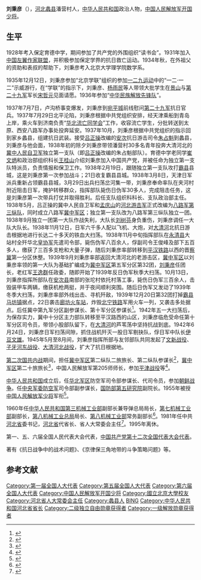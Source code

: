 '''刘秉彦'''（{{bd|1915年||1998年|catIdx=}}），[[河北|河北]][[蠡县|蠡县]]潘营村人，[[中华人民共和国|中华人民共和国]]政治人物，[[中国人民解放军少将|中国人民解放军开国少将]]。
==生平==

1928年考入保定育德中学，期间参加了共产党的外围组织“读书会”。1931年加入[[中国左翼作家联盟|中国左翼作家联盟]]，并积极参加保定学界的抗日救亡运动。1934年秋，在外祖父的资助和表叔的帮助下，刘秉彦考入北京大学理学院数学系。

1935年12月12日，刘秉彦参加“北京学联”组织的参加[[一二九运动|一二九运动]]中的“一二·一二”示威游行，在“学联”的指示下，刘秉彦、[[杨雨民|杨雨民]]等人带领大批学生在[[景山|景山]]与[[国民革命军第二十九军|第二十九军]]军长[[宋哲元|宋哲元]]见面请愿。1936年参加“[[中华民族解放先锋队|中华民族解放先锋队]]”。

1937年7月7日，卢沟桥事变爆发，刘秉彦到[[宛平城|宛平城]]前线慰问[[国民革命军第二十九军|第二十九军]]抗日官兵。1937年7月29日北平沦陷，刘秉彦根据中共党组织安排，经天津乘船到青岛上岸，乘火车到济南负责“[[华北流亡同学会|华北流亡同学会]]”工作，收容流亡学生，分批转送到太原、西安八路军办事处投奔延安。1937年10月，刘秉彦根据中共党组织的指示回到家乡蠡县，组建抗日武装。接受[[吕正操|吕正操]]改编的[[安次|安次]]抗日游击司令[[朱占魁|朱占魁]]到蠡县，刘秉彦与他会面，1938年初的除夕刘秉彦带领潘营村30多名青年投奔大清河北的[[冀中人民自卫军|冀中人民自卫军]]独立第一支队（即[[吕正操|吕正操]]改编的朱占魁部队）。育德中学老同学[[崔文炳|崔文炳]]和政治部组织科长[[王桂山|王桂山]]介绍刘秉彦加入中国共产党，并被任命为独立第一支队特派员，负责情报和保卫工作。1938年2月19日，跟随独立第一支队攻打[[霸县|霸县]]县城，这是刘秉彦第一次参加战斗；21日收复霸县县城。1938年3月8日，天津日军派兵重新占领霸县县城，3月29日出兵扫荡岔河集一带，刘秉彦奉命率队在夹河村附近阻击日军，掩护转移群众，指挥部队毙伤日伪军30多人，完成阻击任务，这是刘秉彦第一次带兵打仗并取得胜利。后任支队组织科科长、支队政治部主任。1938年5月，吕正操的冀中人民自卫军和[[孟庆山|孟庆山]]的[[河北游击军|河北游击军]]正式改编为[[八路军第三纵队|八路军第三纵队]]，同时成立八路军[[冀中军区|冀中军区]]；独立第一支队改为八路军第三纵队独立一团。1938年9月独立一团第一大队作战失利，大队长[[刘树芬|刘树芬]]身负重伤，刘秉彦调任一大队大队长。1938年11月12日，日军六千多人配以飞机、大炮，对[[大清河|大清河]]北抗日游击根据地进行长达二十多天的铁血大扫荡。1938年11月中旬指挥部队在[[永清县|永清县]]大站村全歼华北[[皇协军|皇协军]]先遣司令部，毙伤伪军八百余人，俘副司令王俊峰及部下五百多人，缴获了三百多支枪和大量子弹，随后刘秉彦率部转移到[[平汉铁路|平汉铁路]]以西的晋[[察冀|察冀]]第一分区休整。1939年9月刘秉彦率部返回大清河北的老游击区，[[冀中军区|冀中军区]]以刘秉彦率领的第一大队为基础扩编成为[[冀中军区|冀中军区]]第五军分区第32团，[[刘秉彦|刘秉彦]]任团长，老红军[[王逸群|王逸群]]任政委，随即开始了1939年反日伪军秋季大扫荡。10月13日，刘秉彦指挥所部队在[[安次县|安次县]]南部的张坨村依托村落工事，毙伤日伪军三百余人，击毁装甲车两辆，缴获机枪两挺，并于夜间顺利突围。随后日伪军又发动了1939年冬季大扫荡，刘秉彦率部外线出击、寻机歼敌，1939年12月20日第32团打掉[[霸县|霸县]][[马坊镇|马坊镇]]据点，22日袭击[[廊坊站|廊坊火车站]]，炸毁[[北宁铁路|北宁铁路]]军用火车一列，又袭击多处据点。后任冀中第九军分区副参谋长、第十军分区参谋长<ref>{{cite book|author=袁伟|title=《中国人民解放军五大野战部队发展史略》|year=1987年|publisher=解放军出版社|pages=251页}}</ref>。1942年五一大扫荡后，为保存实力，冀中十分区主力部队转移至平汉路西的山区，刘秉彦临危受命任第十军分区司令员，带领小股部队留下，在[[大清河|大清河]]的芦苇荡中坚持抗战到底。1942年6月24日，刘秉彦日军扫荡间隙，抓住战机歼灭一股日军剔抉队，俘日军中队长[[伊豆文雄|伊豆文雄]]。1945年5月至8月间，刘秉彦指挥所部与友邻部队共同发起了[[文新战役|文新战役]]、[[子牙河东战役|子牙河东战役]]、[[大清河北战役|大清河北战役]]，扩大了抗日根据地。

[[第二次国共内战|第二次国共内战]]期间，担任[[冀中军区|冀中军区]]第二纵队二旅旅长、第二纵队参谋长<ref>{{cite book|author=人民文学出版社|title=《革命回忆录》（21卷）|year=1987年|isbn=9787010000046|pages=204页}}</ref>，[[冀中军区|冀中军区]]第二十旅旅长<ref>{{cite book|author=人民文学出版社|title=《革命回忆录》（21卷）|year=1987年|isbn=9787010000046|pages=214页}}</ref>，中国人民解放军第205师师长，参加[[平津战役|平津战役]]等<ref>{{cite book|author=人民文学出版社|title=《革命回忆录》（21卷）|year=1987年|isbn=9787010000046|pages=221页}}</ref>。

[[中华人民共和国|中华人民共和国]]成立后，任[[华北军区|华北军区]]防空军司令部参谋长、代司令员，参加[[朝鲜战争|朝鲜战争]]。任[[中央军委|中央军委]][[中国人民解放军防空军|防空军]]司令部副参谋长，[[国防部第五研究院|国防部第五研究院]]副院长。1955年被授[[中国人民解放军少将|中国人民解放军少将]]军衔<ref>{{cite book|title=《中国人物年鉴》|year=1999页|publisher=华艺出版社|pages=388页}}</ref>。

1960年任[[中华人民共和国第三机械工业部|中华人民共和国第三机械工业部]]副部长兼导弹总局局长，[[第七机械工业部|第七机械工业部]]副部长，[[第八机械工业总局|第八机械工业总局]]局长、[[第八机械工业部|第八机械工业部]]常务副部长<ref>{{cite book|author=当代中国丛书编辑部|title=《当代中国的航天事业》|year=1986年|publisher=中国社会科学出版社|pages=33页、56页}}</ref>。1981年任中共[[河北省|河北省]]委书记，[[河北省|河北省]]代省长、省人大常委会主任<ref>{{cite web|title=刘秉彦概述|url=http://www.wenbao.net/html/whyichan/lsmc/baoding/detail.asp?pid=7&id=215|publisher=中国历史文化遗产保护网委员会|accessdate=2011-12-25|archive-date=2016-03-04|archive-url=https://web.archive.org/web/20160304083811/http://www.wenbao.net/html/whyichan/lsmc/baoding/detail.asp?pid=7&id=215|dead-url=no}}</ref>。1995年离休。

第一、五、六届全国人民代表大会代表，[[中国共产党第十二次全国代表大会代表|中国共产党第十二次全国代表大会代表]]。  

著有《抗日战争中的战术问题》、《京律保三角地带的斗争策略问题》等。
==参考文献==
{{reflist}}

{{中华人民共和国河北省正职领导人}}
{{河北行政长官}}

[[Category:第一届全国人大代表|Category:第一届全国人大代表]]
[[Category:第五届全国人大代表|Category:第五届全国人大代表]]
[[Category:第六届全国人大代表|Category:第六届全国人大代表]]
[[Category:中国人民解放军开国少将|Category:中国人民解放军开国少将]]
[[Category:國立北京大學校友|Category:國立北京大學校友]]
[[Category:河北省人大常委会主任|Category:河北省人大常委会主任]]
[[Category:蠡县人|Category:蠡县人]]
[[Category:刘姓|BING]]
[[Category:中华人民共和国河北省省长|Category:中华人民共和国河北省省长]]
[[Category:二级独立自由勋章获得者|Category:二级独立自由勋章获得者]]
[[Category:一级解放勋章获得者|Category:一级解放勋章获得者]]